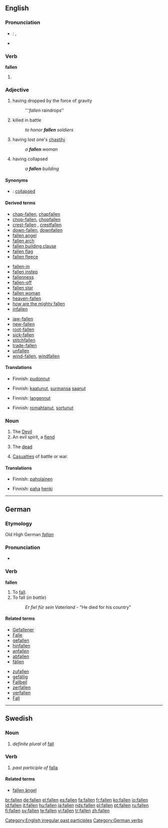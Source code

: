 {{see|fällen}}
==English==

===Pronunciation===
* {{a|UK}}: {{IPA|/ˈfɔːlən/}}, {{SAMPA|/"fO:l@n/}}
* {{audio|en-us-fallen.ogg|Audio (US)}}

===Verb===
'''fallen'''

# {{past participle of|[[fall]]}}

===Adjective===
{{en-adj|-}}

# having dropped by the force of gravity
#: '''''fallen'' raindrops''
# {{literary}} killed in battle
#: ''to honor '''fallen''' soldiers''
# having lost one's [[chastity]]
#: ''a '''fallen''' woman''
# having collapsed
#: ''a '''fallen''' building''

====Synonyms====
* {{italbrac|having collapsed}}: [[collapsed]]

====Derived terms====
{{rel-top3|Terms derived from the adjective ''fallen''}}
* [[chap-fallen]], [[chapfallen]]
* [[chop-fallen]], [[chopfallen]]
* [[crest-fallen]]<!--older spelling-->, [[crestfallen]]
* [[down-fallen]], [[downfallen]]
* [[fallen angel]]
* [[fallen arch]]
* [[fallen building clause]]
* [[fallen flag]]
* [[fallen fleece]]
{{rel-mid3}}
* [[fallen-in]]
* [[fallen instep]]
* [[fallenness]]
* [[fallen-off]]
* [[fallen star]]
* [[fallen woman]]
* [[heaven-fallen]]
* [[how are the mighty fallen]]
* [[infallen]]
{{rel-mid3}}
* [[jaw-fallen]]
* [[new-fallen]]
* [[root-fallen]]
* [[sick-fallen]]
* [[stitchfallen]]
* [[trade-fallen]]
* [[unfallen]]
* [[wind-fallen]], [[windfallen]]
{{rel-bottom}}

====Translations====
{{trans-top|having dropped by the force of gravity}}
* Finnish: [[pudonnut]]
{{trans-mid}}
{{trans-bottom}}

{{trans-top|killed in battle}}
* Finnish: [[kaatunut]], [[surmansa]] [[saanut]]
{{trans-mid}}
{{trans-bottom}}

{{trans-top|having lost one's chastity}}
* Finnish: [[langennut]]
{{trans-mid}}
{{trans-bottom}}

{{trans-top|having collapsed}}
* Finnish: [[romahtanut]], [[sortunut]]
{{trans-mid}}
{{trans-bottom}}

===Noun===
{{rft|one of the fallen, the fallen one, but the/a fallen???}}
{{en-noun|[[plurale tantum|singular and plural in same form]]}}

# The [[Devil]]
# An evil spirit, a [[fiend]]
# {{context|collectively}} The [[dead]]
# {{context|collectively}} [[casualties|Casualties]] of battle or war.

====Translations====
{{trans-top|the Devil}}
* Finnish: [[paholainen]]
{{trans-mid}}
{{trans-bottom}}

{{trans-top|an evil spirit, a fiend}}
* Finnish: [[paha]] [[henki]]
{{trans-mid}}
{{trans-bottom}}

[[Category:English irregular past participles]]

----

==German==

===Etymology===
Old High German ''[[fallan]]''

===Pronunciation===
*{{audio|De-at-fallen.ogg|audio (Austria)}}

===Verb===
'''fallen'''

# To [[fall]].
# To fall (''in battle'')
#: ''Er fiel für sein Vaterland'' - "He died for his country"<!--(much pathos)-->

====Related terms====
{{top}}
* [[Gefallener]]
* [[Falle]]
* [[gefallen]]
* [[hinfallen]]
* [[anfallen]]
* [[abfallen]]
* [[fällen]]
{{mid}}
* [[zufallen]]
* [[gefällig]]
* [[Fallbeil]]
* [[zerfallen]]
* [[verfallen]]
* [[Fall]]
{{bottom}}

[[Category:German verbs]]

----

==Swedish==

===Noun===
{{infl|sv|noun form}}

# ''definite plural'' of [[fall]] 

===Verb===
{{infl|sv|verb form}}

# ''past participle of'' [[falla]]

====Related terms====
*[[fallen ängel]]

[[br:fallen]]
[[de:fallen]]
[[el:fallen]]
[[es:fallen]]
[[fa:fallen]]
[[fr:fallen]]
[[ko:fallen]]
[[io:fallen]]
[[id:fallen]]
[[it:fallen]]
[[hu:fallen]]
[[ja:fallen]]
[[nds:fallen]]
[[pl:fallen]]
[[pt:fallen]]
[[ru:fallen]]
[[fi:fallen]]
[[sv:fallen]]
[[te:fallen]]
[[vi:fallen]]
[[tr:fallen]]
[[zh:fallen]]